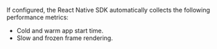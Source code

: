 If configured, the React Native SDK automatically collects the following performance metrics:

- <PlatformLink to="/performance/instrumentation/automatic-instrumentation/#app-start-instrumentation">Cold and warm app start time</PlatformLink>.
- <PlatformLink to="/performance/instrumentation/automatic-instrumentation/#slow-and-frozen-frames">Slow and frozen frame rendering</PlatformLink>.
